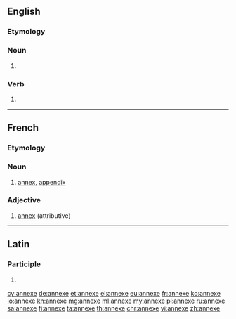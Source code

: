 {{also|annexé}}
==English==

===Etymology===
{{etyl|la|en}} {{term|annexus|lang=la}}

===Noun===
{{en-noun}}

# {{alternative spelling of|annex}}

===Verb===
{{en-verb|annexes|annexing|annexed}}

# {{alternative spelling of|annex}}

----

==French==

===Etymology===
{{etyl|la|fr}} {{term|annexus|lang=la}}

===Noun===
{{fr-noun|f}}

# [[annex]], [[appendix]]

===Adjective===
{{fr-adj|mf}}

# [[annex]] (attributive)

----

==Latin==

===Participle===
{{la-part-form|annexe}}

# {{inflection of|annexus|annexus|voc|m|s|lang=la}}

[[cy:annexe]]
[[de:annexe]]
[[et:annexe]]
[[el:annexe]]
[[eu:annexe]]
[[fr:annexe]]
[[ko:annexe]]
[[io:annexe]]
[[kn:annexe]]
[[mg:annexe]]
[[ml:annexe]]
[[my:annexe]]
[[pl:annexe]]
[[ru:annexe]]
[[sa:annexe]]
[[fi:annexe]]
[[ta:annexe]]
[[th:annexe]]
[[chr:annexe]]
[[vi:annexe]]
[[zh:annexe]]